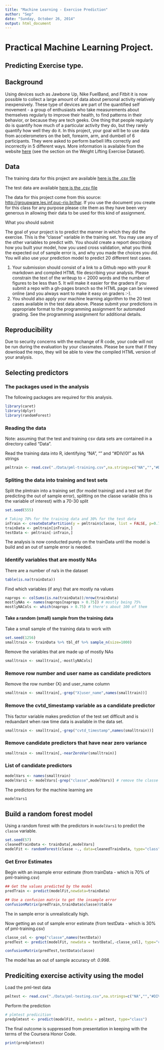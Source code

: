```yaml
---
title: "Machine Learning - Exercise Prediction"
author: "Sep"
date: "Sunday, October 26, 2014"
output: html_document
---
```


# Practical Machine Learning Project.
## Predicting Exercise type.

## Background

Using devices such as Jawbone Up, Nike FuelBand, and Fitbit it is now possible to collect a large amount of data about personal activity relatively inexpensively. These type of devices are part of the quantified self movement - a group of enthusiasts who take measurements about themselves regularly to improve their health, to find patterns in their behavior, or because they are tech geeks. One thing that people regularly do is quantify how much of a particular activity they do, but they rarely quantify how well they do it. In this project, your goal will be to use data from accelerometers on the belt, forearm, arm, and dumbell of 6 participants. They were asked to perform barbell lifts correctly and incorrectly in 5 different ways. More information is available from the website [here](http://groupware.les.inf.puc-rio.br/har) (see the section on the Weight Lifting Exercise Dataset). 

## Data 
The training data for this project are available [here is the .csv file](https://d396qusza40orc.cloudfront.net/predmachlearn/pml-training.csv)

The test data are available [here is the .csv file](https://d396qusza40orc.cloudfront.net/predmachlearn/pml-testing.csv)

The data for this project come from this source: [http://groupware.les.inf.puc-rio.br/har](http://groupware.les.inf.puc-rio.br/har). If you use the document you create for this class for any purpose please cite them as they have been very generous in allowing their data to be used for this kind of assignment. 

What you should submit

The goal of your project is to predict the manner in which they did the exercise. This is the "classe" variable in the training set. You may use any of the other variables to predict with. You should create a report describing how you built your model, how you used cross validation, what you think the expected out of sample error is, and why you made the choices you did. You will also use your prediction model to predict 20 different test cases. 

1. Your submission should consist of a link to a Github repo with your R markdown and compiled HTML file describing your analysis. Please constrain the text of the writeup to < 2000 words and the number of figures to be less than 5. It will make it easier for the graders if you submit a repo with a gh-pages branch so the HTML page can be viewed online (and you always want to make it easy on graders :-).
2. You should also apply your machine learning algorithm to the 20 test cases available in the test data above. Please submit your predictions in appropriate format to the programming assignment for automated grading. See the programming assignment for additional details. 

## Reproducibility 
Due to security concerns with the exchange of R code, your code will not be run during the evaluation by your classmates. Please be sure that if they download the repo, they will be able to view the compiled HTML version of your analysis.


## Selecting predictors

### The packages used in the analysis
The following packages are required for this analysis.
```r
library(caret)
library(dplyr)
library(randomForest)
```


### Reading the data
Note: assuming that the test and training csv data sets are contained in a directory called "Data".

Read the training data into R, identifying "NA", "" and "#DIV/0!" as NA strings

```r
pmltrain <- read.csv("./Data/pml-training.csv",na.strings=c("NA","","#DIV/0!"))
```


### Spliting the data into training and test sets

Split the plmtrain into a training set (for model training) and a test set (for predicting the out of sample error), splitting on the classe variable (this is the variable of interest) with a 70-30 split

```r
set.seed(555)

# Taking 70% for the training data and 30% for the test data
inTrain <- createDataPartition(y = pmltrain$classe, list = FALSE, p=0.7)
trainData <- pmltrain[inTrain,]
testData <- pmltrain[-inTrain,]
```

The analysis is now conducted purely on the trainData until the model is build and an out of sample error is needed.

### Identify variables that are mostly NAs

There are a number of na's in the dataset

```r
table(is.na(trainData))
```

Find which variables (if any) that are mostly na values
```r
naprops <- colSums(is.na(trainData))/nrow(trainData)
mostlyNAs <- names(naprops[naprops > 0.75]) # mostly being 75%
mostlyNACols <- which(naprops > 0.75) # there's about 100 of them
```

#### Take a random (small) sample from the training data

Take a small sample of the training data to work with
```r
set.seed(1256)
smalltrain <- trainData %>% tbl_df %>% sample_n(size=1000)
```

Remove the variables that are made up of mostly NAs
```r
smalltrain <- smalltrain[,-mostlyNACols]
```

### Remove row number and user name as candidate predictors

Remove the row number (X) and user_name column
```r
smalltrain <- smalltrain[,-grep("X|user_name",names(smalltrain))]
```

### Remove the cvtd_timestamp variable as a candidate predictor

This factor variable makes prediction of the test set difficult and is reduandant when raw time data is available in the data set.

```r
smalltrain <- smalltrain[,-grep("cvtd_timestamp",names(smalltrain))]
```

### Remove candidate predictors that have near zero variance

```r
smalltrain <- smalltrain[,-nearZeroVar(smalltrain)]
```

### List of candidate predictors
```r
modelVars <- names(smalltrain)
modelVars1 <- modelVars[-grep("classe",modelVars)] # remove the classe var
```

The predictors for the machine learning are
```r
modelVars1
```


## Build a random forest model

Using a random forest with the predictors in `modelVars1` to predict the `classe` variable.

```r
set.seed(57)
cleanedTrainData <- trainData[,modelVars]
modelFit <- randomForest(classe ~., data=cleanedTrainData, type="class")
```

### Get Error Estimates

Begin with an insample error estimate (from trainData - which is 70% of pml-training.csv)
```r
## Get the values predicted by the model
predTrain <- predict(modelFit,newdata=trainData)

## Use a confusion matrix to get the insample error
confusionMatrix(predTrain,trainData$classe)$table
```

The in sample error is unrealistically high.


Now getting an out of sample error estimate (from testData - which is 30% of pml-training.csv)

```r
classe_col <- grep("classe",names(testData))
predTest <- predict(modelFit, newdata = testData[,-classe_col], type="class")

confusionMatrix(predTest,testData$classe)
```


The model has an out of sample accuracy of: *0.998*.

## Prediciting exercise activity using the model

Load the pml-test data

```r
pmltest <- read.csv("./Data/pml-testing.csv",na.strings=c("NA","","#DIV/0!"))
```


Perform the prediction

```r
# plmtest predicition
predplmtest <- predict(modelFit, newdata = pmltest, type="class")
```


The final outcome is suppressed from presentation in keeping with the terms of the Coursera Honor Code.
```r
print(predplmtest)
```





